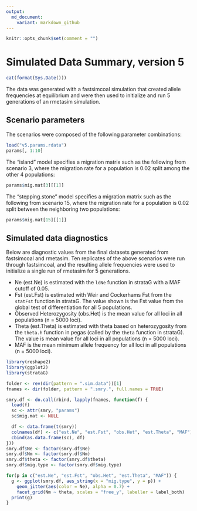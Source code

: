 ```yaml
---
output:
  md_document:
    variant: markdown_github
---
```

```r
knitr::opts_chunk$set(comment = "")
```
# Simulated Data Summary, version 5
```r
cat(format(Sys.Date()))
```


The data was generated with a fastsimcoal simulation that created allele frequencies at equilibrium and were then used to initialize and run 5 generations of an rmetasim simulation.

## Scenario parameters

The scenarios were composed of the following parameter combinations:

```r
load("v5.params.rdata")
params[, 1:10]
```

The "island" model specifies a migration matrix such as the following from scenario 3, where the migration rate for a population is 0.02 split among the other 4 populations:

```r
params$mig.mat[3][[1]]
```

The "stepping.stone" model specifies a migration matrix such as the following from scenario 15, where the migration rate for a population is 0.02 split between the neighboring two populations:

```r
params$mig.mat[15][[1]]
```

## Simulated data diagnostics

Below are diagnostic values from the final datasets generated from fastsimcoal and rmetasim. Ten replicates of the above scenarios were run through fastsimcoal, and the resulting allele frequencies were used to initialize a single run of rmetasim for 5 generations.

* Ne (est.Ne) is estimated with the `ldNe` function in strataG with a MAF cutoff of 0.05.
* Fst (est.Fst) is estimated with Weir and Cockerhams Fst from the `statFst` function in strataG. The value shown is the Fst value from the global test of differentiation for all 5 populations.
* Observed Heterozygosity (obs.Het) is the mean value for all loci in all populations (n = 5000 loci).
* Theta (est.Theta) is estimated with theta based on heterozygosity from the `theta.h` function in pegas (called by the `theta` function in strataG). The value is mean value for all loci in all populations (n = 5000 loci).
* MAF is the mean minimum allele frequency for all loci in all populations (n = 5000 loci).

```r
library(reshape2)
library(ggplot2)
library(strataG)

folder <- rev(dir(pattern = ".sim.data"))[1]
fnames <- dir(folder, pattern = ".smry.", full.names = TRUE)

smry.df <- do.call(rbind, lapply(fnames, function(f) {
  load(f)
  sc <- attr(smry, "params")
  sc$mig.mat <- NULL

  df <- data.frame(t(smry))
  colnames(df) <- c("est.Ne", "est.Fst", "obs.Het", "est.Theta", "MAF")
  cbind(as.data.frame(sc), df)
}))
smry.df$Ne <- factor(smry.df$Ne)
smry.df$Nm <- factor(smry.df$Nm)
smry.df$theta <- factor(smry.df$theta)
smry.df$mig.type <- factor(smry.df$mig.type)

for(p in c("est.Ne", "est.Fst", "obs.Het", "est.Theta", "MAF")) {
  g <- ggplot(smry.df, aes_string(x = "mig.type", y = p)) +
    geom_jitter(aes(color = Ne), alpha = 0.7) +
    facet_grid(Nm ~ theta, scales = "free_y", labeller = label_both)
  print(g)
}
```
